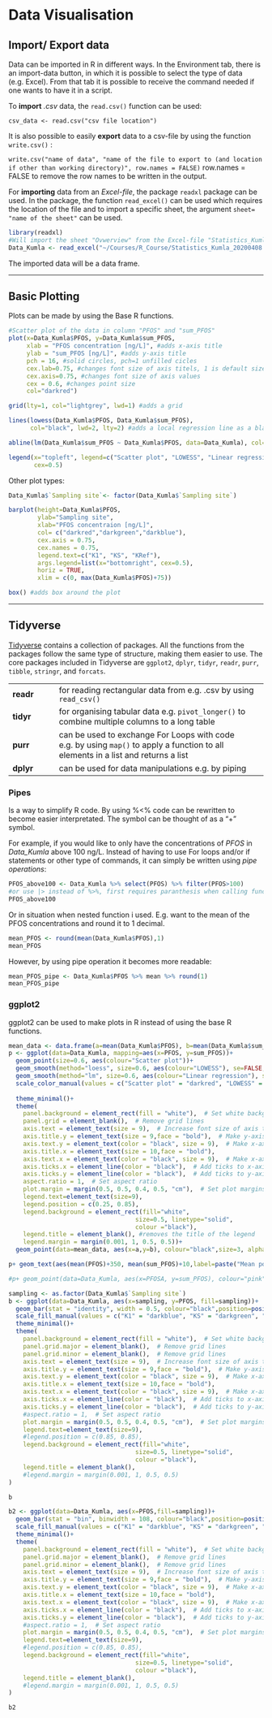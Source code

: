 # Data Visualisation

## **Import/ Export data**

Data can be imported in R in different ways. In the Environment tab, there is an import-data button, in which it is possible to select the type of data (e.g. Excel). From that tab it is possible to receive the command needed if one wants to have it in a script.

To **import** *.csv* data, the `read.csv()` function can be used:

`csv_data <- read.csv("csv file location")`

It is also possible to easily **export** data to a csv-file by using the function `write.csv()` :

`write.csv("name of data", "name of the file to export to (and location if other than working directory)", row.names = FALSE)` row.names = FALSE to remove the row names to be written in the output.

For **importing** data from an *Excel-file*, the package `readxl` package can be used. In the package, the function `read_excel()` can be used which requires the location of the file and to import a specific sheet, the argument `sheet= "name of the sheet"` can be used.

```r
library(readxl)
#Will import the sheet "Ovwerview" from the Excel-file "Statistics_Kumla_20200408" and save it in the object "Data_Kumla"
Data_Kumla <- read_excel("~/Courses/R_Course/Statistics_Kumla_20200408.xlsx", sheet = "Overview")
```

The imported data will be a data frame.

------------------------------------------------------------------------

## Basic Plotting

Plots can be made by using the Base R functions.

```r
#Scatter plot of the data in column "PFOS" and "sum_PFOS"
plot(x=Data_Kumla$PFOS, y=Data_Kumla$sum_PFOS,
     xlab = "PFOS concentration [ng/L]", #adds x-axis title
     ylab = "sum_PFOS [ng/L]", #adds y-axis title
     pch = 16, #solid circles, pch=1 unfilled cicles
     cex.lab=0.75, #changes font size of axis titels, 1 is default size
     cex.axis=0.75, #changes font size of axis values
     cex = 0.6, #changes point size
     col="darkred") 

grid(lty=1, col="lightgrey", lwd=1) #adds a grid

lines(lowess(Data_Kumla$PFOS, Data_Kumla$sum_PFOS),
      col="black", lwd=2, lty=2) #adds a local regression line as a black colour dashed (lty=2) line with line width 2

abline(lm(Data_Kumla$sum_PFOS ~ Data_Kumla$PFOS, data=Data_Kumla), col="darkgrey", lwd=2, lty=3) #adds regression line in darkgrey colour

legend(x="topleft", legend=c("Scatter plot", "LOWESS", "Linear regression"), fill=c("darkred","black","darkgrey"),
       cex=0.5)
```

Other plot types:

```r
Data_Kumla$`Sampling site`<- factor(Data_Kumla$`Sampling site`)

barplot(height=Data_Kumla$PFOS,
        ylab="Sampling site",
        xlab="PFOS concentraion [ng/L]",
        col= c("darkred","darkgreen","darkblue"),
        cex.axis = 0.75,
        cex.names = 0.75,
        legend.text=c("K1", "KS", "KRef"),
        args.legend=list(x="bottomright", cex=0.5),
        horiz = TRUE,
        xlim = c(0, max(Data_Kumla$PFOS)+75))

box() #adds box around the plot
```

------------------------------------------------------------------------

## Tidyverse

[Tidyverse](https://www.tidyverse.org/packages/) contains a collection of packages. All the functions from the packages follow the same type of structure, making them easier to use. The core packages included in Tidyverse are `ggplot2`, `dplyr`, `tidyr`, `readr`, `purr`, `tibble`, `stringr`, and `forcats`.

|           |                                                                                                                                    |
|-------------|----------------------------------------------------------|
| **readr** | for reading rectangular data from e.g. .csv by using `read_csv()`                                                                  |
| **tidyr** | for organising tabular data e.g. `pivot_longer()` to combine multiple columns to a long table                                      |
| **purr**  | can be used to exchange For Loops with code e.g. by using `map()` to apply a function to all elements in a list and returns a list |
| **dplyr** | can be used for data manipulations e.g. by piping                                                                                  |

#### 

### Pipes

Is a way to simplify R code. By using %\<% code can be rewritten to become easier interpretated. The symbol can be thought of as a "+" symbol.

For example, if you would like to only have the concentrations of *PFOS* in *Data_Kumla* above 100 ng/L. Instead of having to use For loops and/or if statements or other type of commands, it can simply be written using *pipe operations*:

```r
PFOS_above100 <- Data_Kumla %>% select(PFOS) %>% filter(PFOS>100)
#or use |> instead of %>%, first requires paranthesis when calling functions, second does not
PFOS_above100
```

Or in situation when nested function i used. E.g. want to the mean of the PFOS concentrations and round it to 1 decimal.

```r
mean_PFOS <- round(mean(Data_Kumla$PFOS),1)
mean_PFOS
```

However, by using pipe operation it becomes more readable:

```r
mean_PFOS_pipe <- Data_Kumla$PFOS %>% mean %>% round(1)
mean_PFOS_pipe
```

### ggplot2

ggplot2 can be used to make plots in R instead of using the base R functions.

```r
mean_data <- data.frame(a=mean(Data_Kumla$PFOS), b=mean(Data_Kumla$sum_PFOS))
p <- ggplot(data=Data_Kumla, mapping=aes(x=PFOS, y=sum_PFOS))+
  geom_point(size=0.6, aes(colour="Scatter plot"))+
  geom_smooth(method="loess", size=0.6, aes(colour="LOWESS"), se=FALSE,linetype="longdash")+
  geom_smooth(method="lm", size=0.6, aes(colour="Linear regression"), se=FALSE, linetype="dashed")+
  scale_color_manual(values = c("Scatter plot" = "darkred", "LOWESS" = "black", "Linear regression" = "darkgrey")) + #colours of points
  
  theme_minimal()+
  theme(
    panel.background = element_rect(fill = "white"),  # Set white background
    panel.grid = element_blank(),  # Remove grid lines
    axis.text = element_text(size = 9),  # Increase font size of axis text
    axis.title.y = element_text(size = 9,face = "bold"),  # Make y-axis label bold and italic
    axis.text.y = element_text(color = "black", size = 9),  # Make x-axis text bold
    axis.title.x = element_text(size = 10,face = "bold"),
    axis.text.x = element_text(color = "black", size = 9),  # Make x-axis text bold
    axis.ticks.x = element_line(color = "black"),  # Add ticks to x-axis in black color
    axis.ticks.y = element_line(color = "black"),  # Add ticks to y-axis in black color
    aspect.ratio = 1,  # Set aspect ratio
    plot.margin = margin(0.5, 0.5, 0.4, 0.5, "cm"),  # Set plot margins
    legend.text=element_text(size=9),
    legend.position = c(0.25, 0.85),
    legend.background = element_rect(fill="white",
                                   size=0.5, linetype="solid", 
                                   colour ="black"),
    legend.title = element_blank(), #removes the title of the legend
    legend.margin = margin(0.001, 1, 0.5, 0.5))+
  geom_point(data=mean_data, aes(x=a,y=b), colour="black",size=3, alpha=0.9, shape=21, fill="salmon") #highlights the mean point in red

p+ geom_text(aes(mean(PFOS)+350, mean(sum_PFOS)+10,label=paste("Mean point")), size=3, colour="red4") #adds a text for the mean point

#p+ geom_point(data=Data_Kumla, aes(x=PFOSA, y=sum_PFOS), colour="pink")
```

```r
sampling <- as.factor(Data_Kumla$`Sampling site`)
b <- ggplot(data=Data_Kumla, aes(x=sampling, y=PFOS, fill=sampling))+
  geom_bar(stat = "identity", width = 0.5, colour="black",position=position_dodge())+
  scale_fill_manual(values = c("K1" = "darkblue", "KS" = "darkgreen", "KRef" = "darkred"))+
  theme_minimal()+
  theme(
    panel.background = element_rect(fill = "white"),  # Set white background
    panel.grid.major = element_blank(),  # Remove grid lines
    panel.grid.minor = element_blank(),  # Remove grid lines
    axis.text = element_text(size = 9),  # Increase font size of axis text
    axis.title.y = element_text(size = 9,face = "bold"),  # Make y-axis label bold and italic
    axis.text.y = element_text(color = "black", size = 9),  # Make x-axis text bold
    axis.title.x = element_text(size = 10,face = "bold"),
    axis.text.x = element_text(color = "black", size = 9),  # Make x-axis text bold
    axis.ticks.x = element_line(color = "black"),  # Add ticks to x-axis in black color
    axis.ticks.y = element_line(color = "black"),  # Add ticks to y-axis in black color
    #aspect.ratio = 1,  # Set aspect ratio
    plot.margin = margin(0.5, 0.5, 0.4, 0.5, "cm"),  # Set plot margins
    legend.text=element_text(size=9),
    #legend.position = c(0.85, 0.85),
    legend.background = element_rect(fill="white",
                                   size=0.5, linetype="solid", 
                                   colour ="black"),
    legend.title = element_blank(),
    #legend.margin = margin(0.001, 1, 0.5, 0.5)
)

b
```

```r
b2 <- ggplot(data=Data_Kumla, aes(x=PFOS,fill=sampling))+
  geom_bar(stat = "bin", binwidth = 108, colour="black",position=position_dodge())+
  scale_fill_manual(values = c("K1" = "darkblue", "KS" = "darkgreen", "KRef" = "darkred"))+
  theme_minimal()+
  theme(
    panel.background = element_rect(fill = "white"),  # Set white background
    panel.grid.major = element_blank(),  # Remove grid lines
    panel.grid.minor = element_blank(),  # Remove grid lines
    axis.text = element_text(size = 9),  # Increase font size of axis text
    axis.title.y = element_text(size = 9,face = "bold"),  # Make y-axis label bold and italic
    axis.text.y = element_text(color = "black", size = 9),  # Make x-axis text bold
    axis.title.x = element_text(size = 10,face = "bold"),
    axis.text.x = element_text(color = "black", size = 9),  # Make x-axis text bold
    axis.ticks.x = element_line(color = "black"),  # Add ticks to x-axis in black color
    axis.ticks.y = element_line(color = "black"),  # Add ticks to y-axis in black color
    #aspect.ratio = 1,  # Set aspect ratio
    plot.margin = margin(0.5, 0.5, 0.4, 0.5, "cm"),  # Set plot margins
    legend.text=element_text(size=9),
    #legend.position = c(0.85, 0.85),
    legend.background = element_rect(fill="white",
                                   size=0.5, linetype="solid", 
                                   colour ="black"),
    legend.title = element_blank(),
    #legend.margin = margin(0.001, 1, 0.5, 0.5)
)

b2
```
